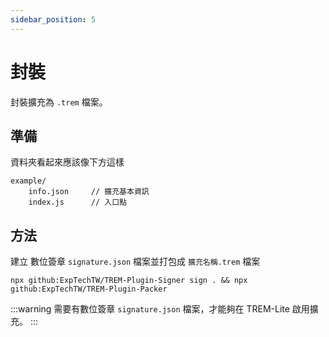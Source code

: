 ```yaml
---
sidebar_position: 5
---
```


# 封裝

封裝擴充為 `.trem` 檔案。

## 準備

資料夾看起來應該像下方這樣

```
example/
    info.json     // 擴充基本資訊
    index.js      // 入口點
```

## 方法

建立 數位簽章 `signature.json` 檔案並打包成 `擴充名稱.trem` 檔案

```
npx github:ExpTechTW/TREM-Plugin-Signer sign . && npx github:ExpTechTW/TREM-Plugin-Packer
```

:::warning
需要有數位簽章 `signature.json` 檔案，才能夠在 TREM-Lite 啟用擴充。
:::

